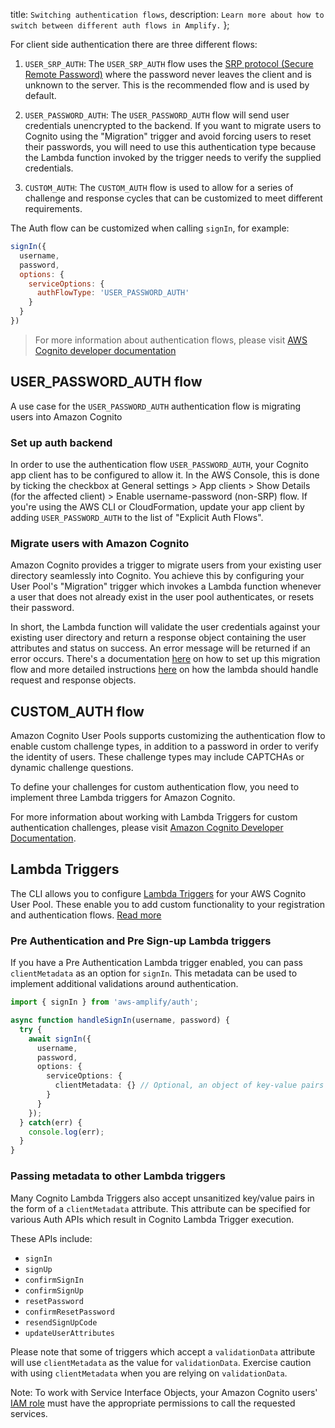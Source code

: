   title: `Switching authentication flows`,
  description: `Learn more about how to switch between different auth flows in Amplify.`
};

For client side authentication there are three different flows:

1. `USER_SRP_AUTH`: The `USER_SRP_AUTH` flow uses the [SRP protocol (Secure Remote Password)](https://en.wikipedia.org/wiki/Secure_Remote_Password_protocol) where the password never leaves the client and is unknown to the server. This is the recommended flow and is used by default.

2. `USER_PASSWORD_AUTH`: The `USER_PASSWORD_AUTH` flow will send user credentials unencrypted to the backend. If you want to migrate users to Cognito using the "Migration" trigger and avoid forcing users to reset their passwords, you will need to use this authentication type because the Lambda function invoked by the trigger needs to verify the supplied credentials.

3. `CUSTOM_AUTH`: The `CUSTOM_AUTH` flow is used to allow for a series of challenge and response cycles that can be customized to meet different requirements.

The Auth flow can be customized when calling `signIn`, for example:

```javascript
signIn({
  username,
  password,
  options: {
    serviceOptions: {
      authFlowType: 'USER_PASSWORD_AUTH'
    }
  }
})
```

> For more information about authentication flows, please visit [AWS Cognito developer documentation](https://docs.aws.amazon.com/cognito/latest/developerguide/amazon-cognito-user-pools-authentication-flow.html#amazon-cognito-user-pools-custom-authentication-flow)

## USER_PASSWORD_AUTH flow

A use case for the `USER_PASSWORD_AUTH` authentication flow is migrating users into Amazon Cognito

### Set up auth backend

In order to use the authentication flow `USER_PASSWORD_AUTH`, your Cognito app client has to be configured to allow it. In the AWS Console, this is done by ticking the checkbox at General settings > App clients > Show Details (for the affected client) > Enable username-password (non-SRP) flow. If you're using the AWS CLI or CloudFormation, update your app client by adding `USER_PASSWORD_AUTH` to the list of "Explicit Auth Flows".

### Migrate users with Amazon Cognito

Amazon Cognito provides a trigger to migrate users from your existing user directory seamlessly into Cognito. You achieve this by configuring your User Pool's "Migration" trigger which invokes a Lambda function whenever a user that does not already exist in the user pool authenticates, or resets their password.

In short, the Lambda function will validate the user credentials against your existing user directory and return a response object containing the user attributes and status on success. An error message will be returned if an error occurs. There's a documentation [here](https://docs.aws.amazon.com/cognito/latest/developerguide/cognito-user-pools-import-using-lambda.html) on how to set up this migration flow and more detailed instructions [here](https://docs.aws.amazon.com/cognito/latest/developerguide/user-pool-lambda-migrate-user.html#cognito-user-pools-lambda-trigger-syntax-user-migration) on how the lambda should handle request and response objects.

## CUSTOM_AUTH flow

Amazon Cognito User Pools supports customizing the authentication flow to enable custom challenge types, in addition to a password in order to verify the identity of users. These challenge types may include CAPTCHAs or dynamic challenge questions.

To define your challenges for custom authentication flow, you need to implement three Lambda triggers for Amazon Cognito.

<Callout>

For more information about working with Lambda Triggers for custom authentication challenges, please visit [Amazon Cognito Developer Documentation](https://docs.aws.amazon.com/cognito/latest/developerguide/user-pool-lambda-challenge.html).

</Callout>

## Lambda Triggers

The CLI allows you to configure [Lambda Triggers](https://docs.aws.amazon.com/cognito/latest/developerguide/cognito-user-identity-pools-working-with-aws-lambda-triggers.html) for your AWS Cognito User Pool.  These enable you to add custom functionality to your registration and authentication flows. [Read more](/cli/function/function)

### Pre Authentication and Pre Sign-up Lambda triggers

If you have a Pre Authentication Lambda trigger enabled, you can pass `clientMetadata` as an option for `signIn`. This metadata can be used to implement additional validations around authentication.

```ts
import { signIn } from 'aws-amplify/auth';

async function handleSignIn(username, password) {
  try {
    await signIn({
      username,
      password,
      options: {
        serviceOptions: {
          clientMetadata: {} // Optional, an object of key-value pairs which can contain any key and will be passed to your Lambda trigger as-is.
        }
      }
    });
  } catch(err) {
    console.log(err);
  }
}
```

### Passing metadata to other Lambda triggers

Many Cognito Lambda Triggers also accept unsanitized key/value pairs in the form of a `clientMetadata` attribute.  This attribute can be specified for various Auth APIs which result in Cognito Lambda Trigger execution.

These APIs include:

- `signIn`
- `signUp`
- `confirmSignIn`
- `confirmSignUp`
- `resetPassword`
- `confirmResetPassword`
- `resendSignUpCode`
- `updateUserAttributes`

Please note that some of triggers which accept a `validationData` attribute will use `clientMetadata` as the value for `validationData`.  Exercise caution with using `clientMetadata` when you are relying on `validationData`.

<Callout warning>

Note: To work with Service Interface Objects, your Amazon Cognito users' [IAM role](https://docs.aws.amazon.com/cognito/latest/developerguide/iam-roles.html) must have the appropriate permissions to call the requested services.

</Callout>
